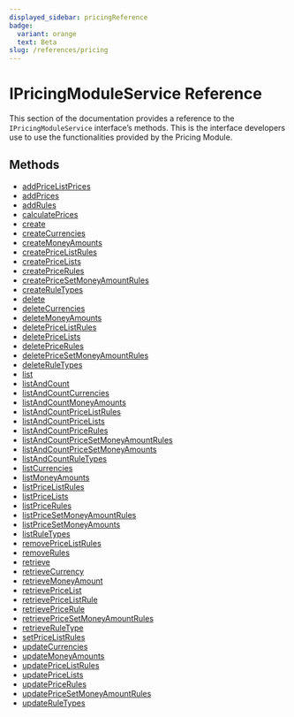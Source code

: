 ```yaml
---
displayed_sidebar: pricingReference
badge:
  variant: orange
  text: Beta
slug: /references/pricing
---
```



# IPricingModuleService Reference

This section of the documentation provides a reference to the `IPricingModuleService` interface’s methods. This is the interface developers use to use the functionalities provided by the Pricing Module.

## Methods

- [addPriceListPrices](../IPricingModuleService/methods/IPricingModuleService.addPriceListPrices.mdx)
- [addPrices](../IPricingModuleService/methods/IPricingModuleService.addPrices.mdx)
- [addRules](../IPricingModuleService/methods/IPricingModuleService.addRules.mdx)
- [calculatePrices](../IPricingModuleService/methods/IPricingModuleService.calculatePrices.mdx)
- [create](../IPricingModuleService/methods/IPricingModuleService.create.mdx)
- [createCurrencies](../IPricingModuleService/methods/IPricingModuleService.createCurrencies.mdx)
- [createMoneyAmounts](../IPricingModuleService/methods/IPricingModuleService.createMoneyAmounts.mdx)
- [createPriceListRules](../IPricingModuleService/methods/IPricingModuleService.createPriceListRules.mdx)
- [createPriceLists](../IPricingModuleService/methods/IPricingModuleService.createPriceLists.mdx)
- [createPriceRules](../IPricingModuleService/methods/IPricingModuleService.createPriceRules.mdx)
- [createPriceSetMoneyAmountRules](../IPricingModuleService/methods/IPricingModuleService.createPriceSetMoneyAmountRules.mdx)
- [createRuleTypes](../IPricingModuleService/methods/IPricingModuleService.createRuleTypes.mdx)
- [delete](../IPricingModuleService/methods/IPricingModuleService.delete.mdx)
- [deleteCurrencies](../IPricingModuleService/methods/IPricingModuleService.deleteCurrencies.mdx)
- [deleteMoneyAmounts](../IPricingModuleService/methods/IPricingModuleService.deleteMoneyAmounts.mdx)
- [deletePriceListRules](../IPricingModuleService/methods/IPricingModuleService.deletePriceListRules.mdx)
- [deletePriceLists](../IPricingModuleService/methods/IPricingModuleService.deletePriceLists.mdx)
- [deletePriceRules](../IPricingModuleService/methods/IPricingModuleService.deletePriceRules.mdx)
- [deletePriceSetMoneyAmountRules](../IPricingModuleService/methods/IPricingModuleService.deletePriceSetMoneyAmountRules.mdx)
- [deleteRuleTypes](../IPricingModuleService/methods/IPricingModuleService.deleteRuleTypes.mdx)
- [list](../IPricingModuleService/methods/IPricingModuleService.list.mdx)
- [listAndCount](../IPricingModuleService/methods/IPricingModuleService.listAndCount.mdx)
- [listAndCountCurrencies](../IPricingModuleService/methods/IPricingModuleService.listAndCountCurrencies.mdx)
- [listAndCountMoneyAmounts](../IPricingModuleService/methods/IPricingModuleService.listAndCountMoneyAmounts.mdx)
- [listAndCountPriceListRules](../IPricingModuleService/methods/IPricingModuleService.listAndCountPriceListRules.mdx)
- [listAndCountPriceLists](../IPricingModuleService/methods/IPricingModuleService.listAndCountPriceLists.mdx)
- [listAndCountPriceRules](../IPricingModuleService/methods/IPricingModuleService.listAndCountPriceRules.mdx)
- [listAndCountPriceSetMoneyAmountRules](../IPricingModuleService/methods/IPricingModuleService.listAndCountPriceSetMoneyAmountRules.mdx)
- [listAndCountPriceSetMoneyAmounts](../IPricingModuleService/methods/IPricingModuleService.listAndCountPriceSetMoneyAmounts.mdx)
- [listAndCountRuleTypes](../IPricingModuleService/methods/IPricingModuleService.listAndCountRuleTypes.mdx)
- [listCurrencies](../IPricingModuleService/methods/IPricingModuleService.listCurrencies.mdx)
- [listMoneyAmounts](../IPricingModuleService/methods/IPricingModuleService.listMoneyAmounts.mdx)
- [listPriceListRules](../IPricingModuleService/methods/IPricingModuleService.listPriceListRules.mdx)
- [listPriceLists](../IPricingModuleService/methods/IPricingModuleService.listPriceLists.mdx)
- [listPriceRules](../IPricingModuleService/methods/IPricingModuleService.listPriceRules.mdx)
- [listPriceSetMoneyAmountRules](../IPricingModuleService/methods/IPricingModuleService.listPriceSetMoneyAmountRules.mdx)
- [listPriceSetMoneyAmounts](../IPricingModuleService/methods/IPricingModuleService.listPriceSetMoneyAmounts.mdx)
- [listRuleTypes](../IPricingModuleService/methods/IPricingModuleService.listRuleTypes.mdx)
- [removePriceListRules](../IPricingModuleService/methods/IPricingModuleService.removePriceListRules.mdx)
- [removeRules](../IPricingModuleService/methods/IPricingModuleService.removeRules.mdx)
- [retrieve](../IPricingModuleService/methods/IPricingModuleService.retrieve.mdx)
- [retrieveCurrency](../IPricingModuleService/methods/IPricingModuleService.retrieveCurrency.mdx)
- [retrieveMoneyAmount](../IPricingModuleService/methods/IPricingModuleService.retrieveMoneyAmount.mdx)
- [retrievePriceList](../IPricingModuleService/methods/IPricingModuleService.retrievePriceList.mdx)
- [retrievePriceListRule](../IPricingModuleService/methods/IPricingModuleService.retrievePriceListRule.mdx)
- [retrievePriceRule](../IPricingModuleService/methods/IPricingModuleService.retrievePriceRule.mdx)
- [retrievePriceSetMoneyAmountRules](../IPricingModuleService/methods/IPricingModuleService.retrievePriceSetMoneyAmountRules.mdx)
- [retrieveRuleType](../IPricingModuleService/methods/IPricingModuleService.retrieveRuleType.mdx)
- [setPriceListRules](../IPricingModuleService/methods/IPricingModuleService.setPriceListRules.mdx)
- [updateCurrencies](../IPricingModuleService/methods/IPricingModuleService.updateCurrencies.mdx)
- [updateMoneyAmounts](../IPricingModuleService/methods/IPricingModuleService.updateMoneyAmounts.mdx)
- [updatePriceListRules](../IPricingModuleService/methods/IPricingModuleService.updatePriceListRules.mdx)
- [updatePriceLists](../IPricingModuleService/methods/IPricingModuleService.updatePriceLists.mdx)
- [updatePriceRules](../IPricingModuleService/methods/IPricingModuleService.updatePriceRules.mdx)
- [updatePriceSetMoneyAmountRules](../IPricingModuleService/methods/IPricingModuleService.updatePriceSetMoneyAmountRules.mdx)
- [updateRuleTypes](../IPricingModuleService/methods/IPricingModuleService.updateRuleTypes.mdx)
